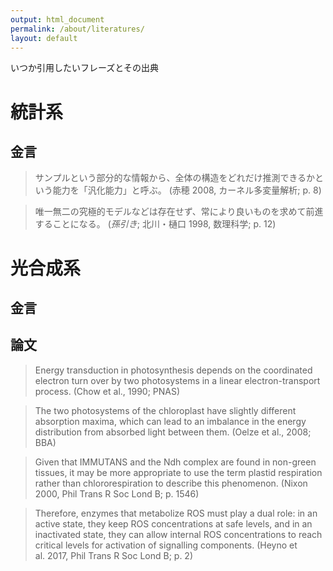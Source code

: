 ```yaml
---
output: html_document
permalink: /about/literatures/
layout: default
---
```


いつか引用したいフレーズとその出典

# 統計系

## 金言

> サンプルという部分的な情報から、全体の構造をどれだけ推測できるかという能力を「汎化能力」と呼ぶ。
> (赤穂 2008, カーネル多変量解析; p. 8)

> 唯一無二の究極的モデルなどは存在せず、常により良いものを求めて前進することになる。
> (*孫引き*; 北川・樋口 1998, 数理科学; p. 12)


# 光合成系

## 金言


## 論文

> Energy transduction in photosynthesis depends on the coordinated electron turn over by two photosystems in a linear electron-transport process.
> (Chow et al., 1990; PNAS)

> The two photosystems of the chloroplast have slightly different absorption maxima, which can lead to an imbalance in the energy distribution from absorbed light between them.
> (Oelze et al., 2008; BBA)

> Given that IMMUTANS and the Ndh complex are found in non-green tissues, it may be more appropriate to use the term plastid respiration rather than chlororespiration to describe this phenomenon.
> (Nixon 2000, Phil Trans R Soc Lond B; p. 1546)

> Therefore, enzymes that metabolize ROS must play a dual role: in an active state, they keep ROS concentrations at safe levels, and in an inactivated state, they can allow internal ROS concentrations to reach critical levels for activation of signalling components.
> (Heyno et al. 2017, Phil Trans R Soc Lond B; p. 2)